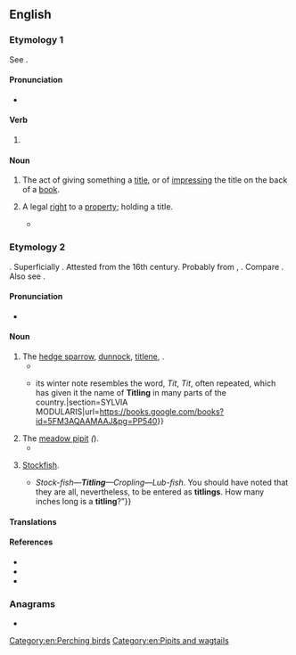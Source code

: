 ==English==

===Etymology 1===
See {{m|en|title}}.

====Pronunciation====
* {{IPA|en|/ˈtaɪtlɪŋ/}}

====Verb====
{{head|en|verb form}}

# {{present participle of|en|title|nocat=1}}

====Noun====
{{en-noun}}

# The act of giving something a [[title]], or of [[impress]]ing the title on the back of a [[book]].
# {{lb|en|law}} A legal [[right]] to a [[property]]; holding a title.
#* {{quote-book|en|1888||A Handbook for Travelers in Surrey, Hampshire, and the Isle of Wight||217|People took possession of the tenantless cottages to which their only '''titling''' is the holding of the key : a few of these still remain.|url=https://books.google.com/books?id=kiGnSEJoaRMC&pg=PA217}}

===Etymology 2===
{{unk|en|Uncertain}}. Superficially {{affix|en|tit#Etymology 3|-ling|t1=a small bird|t2=small}}. Attested from the 16th century. Probably from {{der|en|is|titlingr||tit sparrow}}, {{cog|non|titlingr||sparrow}}. Compare {{cog|non|tittr||titmouse}}. Also see {{cog|enm|titmose||titmouse}}.

====Pronunciation====
* {{IPA|en|/ˈtɪtlɪŋ/}}

====Noun====
{{en-noun}}

# The [[hedge sparrow]], [[dunnock]], [[titlene]], ''{{l|mul|Prunella modularis}}''.
#* {{quote-book|en|1601|{{w|Pliny the Elder}}|The Historie of the World|https://penelope.uchicago.edu/holland/pliny10.html||The '''Titling''' therefore that sitteth, being thus deceived, hatcheth the egge and bringeth up the chicke of another bird.|translator={{w|Philemon Holland}}|section=Book X}}
#* {{quote-book|en|1821|George Graves|British Ornithology||540|{{...}}its winter note resembles the word, ''Tit'', ''Tit'', often repeated, which has given it the name of '''Titling''' in many parts of the country.|section=SYLVIA MODULARIS|url=https://books.google.com/books?id=5FM3AQAAMAAJ&pg=PP540}}
# The [[meadow pipit]] ''({{l|mul|Anthus pratensis}}'').
#* {{quote-journal|en|1833||Eagle shooting in the Alps|The Sportsman’s Cabinet, and Town and Country Magazine||126|In the North this is so commonly observed, that the cuckoo is popularly believed to be always attended by the '''''titling''''' or pippet (''Anthus pratensis'', {{smallcaps|Bechstein}}), which it is further imagined, has been its step-mother and nurse from the egg;|url=https://books.google.com/books?id=H9MKAQAAIAAJ&pg=RA17-PA126}}
# {{lb|en|obsolete|in customhouses}} [[stockfish|Stockfish]].
#* {{quote-book|en|1817|{{w|Walter Scott}}|Rob Roy|passage=“{{...}}''Stock-fish—'''Titling'''—Cropling—Lub-fish''. You should have noted that they are all, nevertheless, to be entered as '''titlings'''. How many inches long is a '''titling'''?”}}

====Translations====
{{trans-see|''Prunella modularis''|dunnock}}

{{trans-see|''Anthus pratensis''|meadow pipit}}

{{trans-see|stockfish}}

====References====
* {{R:Webster 1913}}
* {{R:Webster 1913|tit}}
* {{R:Lexico|entry=titling|alt=titling{{sup|2}}}}

===Anagrams===
* {{anagrams|en|a=giilntt|Tlingit|litting|tilting}}

[[Category:en:Perching birds]]
[[Category:en:Pipits and wagtails]]